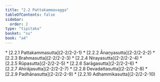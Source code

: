 ```yaml
---
title: "2.2 Pattakammavagga"
tableOfContents: false
sidebar:
  order: 2
type: "tipitaka"
basket: "su"
book: "a4"
---
```



<DynamicBreadcrumb />



<TableOfContents book="a4" section="2.2">
* [2.2.1 Pattakammasutta](2-2/2-2-1)
* [2.2.2 Ānaṇyasutta](2-2/2-2-2)
* [2.2.3 Brahmasutta](2-2/2-2-3)
* [2.2.4 Nirayasutta](2-2/2-2-4)
* [2.2.5 Rūpasutta](2-2/2-2-5)
* [2.2.6 Sarāgasutta](2-2/2-2-6)
* [2.2.7 Ahirājasutta](2-2/2-2-7)
* [2.2.8 Devadattasutta](2-2/2-2-8)
* [2.2.9 Padhānasutta](2-2/2-2-9)
* [2.2.10 Adhammikasutta](2-2/2-2-10)
</TableOfContents>